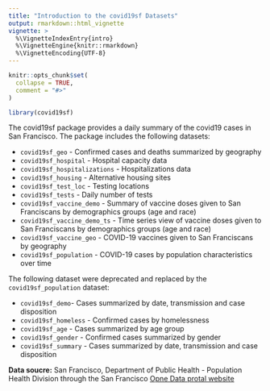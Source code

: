 ```yaml
---
title: "Introduction to the covid19sf Datasets"
output: rmarkdown::html_vignette
vignette: >
  %\VignetteIndexEntry{intro}
  %\VignetteEngine{knitr::rmarkdown}
  %\VignetteEncoding{UTF-8}
---
```


```r
knitr::opts_chunk$set(
  collapse = TRUE,
  comment = "#>"
)
```

```r
library(covid19sf)
```

The covid19sf package provides a daily summary of the covid19 cases in San Francisco. The package includes the following datasets:


* `covid19sf_geo` -  Confirmed cases and deaths summarized by geography
* `covid19sf_hospital` -  Hospital capacity data
* `covid19sf_hospitalizations` -  Hospitalizations data
* `covid19sf_housing` -  Alternative housing sites
* `covid19sf_test_loc` -  Testing locations
* `covid19sf_tests` -  Daily number of tests
* `covid19sf_vaccine_demo` -  Summary of vaccine doses given to San Franciscans by demographics groups (age and race)
* `covid19sf_vaccine_demo_ts` -  Time series view of vaccine doses given to San Franciscans by demographics groups (age and race)
* `covid19sf_vaccine_geo` - COVID-19 vaccines given to San Franciscans by geography
* `covid19sf_population` - COVID-19 cases by population characteristics over time

The following dataset were deprecated and replaced by the `covid19sf_population` dataset:

* `covid19sf_demo`- Cases summarized by date, transmission and case disposition
* `covid19sf_homeless` -  Confirmed cases by homelessness
* `covid19sf_age` -  Cases summarized by age group
* `covid19sf_gender` -  Confirmed cases summarized by gender
* `covid19sf_summary` -  Cases summarized by date, transmission and case disposition

**Data soucre:** San Francisco, Department of Public Health - Population Health Division through the San Francisco [Opne Data protal website](https://datasf.org/opendata/)

